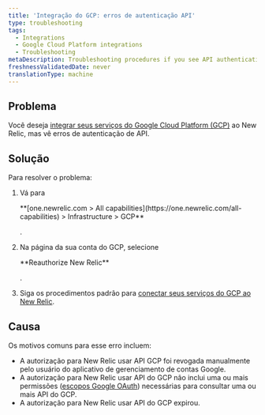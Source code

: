 ```yaml
---
title: 'Integração do GCP: erros de autenticação API'
type: troubleshooting
tags:
  - Integrations
  - Google Cloud Platform integrations
  - Troubleshooting
metaDescription: Troubleshooting procedures if you see API authentication errors when integrating Google Cloud Platform services with New Relic infrastructure monitoring.
freshnessValidatedDate: never
translationType: machine
---
```


## Problema

Você deseja [integrar seus serviços do Google Cloud Platform (GCP)](/docs/introduction-google-cloud-platform-integrations) ao New Relic, mas vê erros de autenticação de API.

## Solução

Para resolver o problema:

1. Vá para

   <DNT>
     **[one.newrelic.com > All capabilities](https://one.newrelic.com/all-capabilities) > Infrastructure > GCP**
   </DNT>

   .

2. Na página da sua conta do GCP, selecione

   <DNT>
     **Reauthorize New Relic**
   </DNT>

   .

3. Siga os procedimentos padrão para [conectar seus serviços do GCP ao New Relic](/docs/infrastructure/google-cloud-platform-integrations/get-started/connect-google-cloud-platform-services-new-relic/#connect).

## Causa

Os motivos comuns para esse erro incluem:

* A autorização para New Relic usar API GCP foi revogada manualmente pelo usuário do aplicativo de gerenciamento de contas Google.
* A autorização para New Relic usar API do GCP não inclui uma ou mais permissões ([escopos Google OAuth](https://developers.google.com/identity/protocols/googlescopes)) necessárias para consultar uma ou mais API do GCP.
* A autorização para New Relic usar API do GCP expirou.

